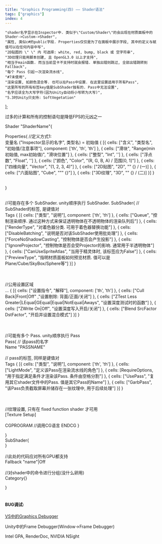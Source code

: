 ```yaml
---
title: "Graphics Programming(四) —— Shader语法"
tags: ["graphics"]
index: 4
---
```


	"shader名字显示在Inspector中. 类似于\"Custom/Shader\"的会出现在材质面板中的Shader->Custom->Shader",
	"属性, 类似c#的public字段. Properties仅仅是为了在面板中展示字段, 其中的定义与赋值可以在任何内容中写",
	"2D贴图的 \" \" 内 可选择: white, red, bump, black 或 空字符串",
	"3D纹理只能用脚本创建, 且 OpenGL3.0 以上才支持",
	"相当于main函数. 而当当前显卡不支持时就会报错. 单独出错则跳过, 全部出错跳转到Fallback",
	"每个 Pass 引起一次渲染流水线",
	"#7未使用",
	"渲染设置, 如颜色混合等. 也可以在Pass中设置. 在这里设置适用于所有Pass",
	"这里所写的所有标签key值是SubShader独有的. Pass中无法设置",
	"名字应该全为大写字符(因为Unity自动将小写转为大写)",
	"5.3时Unity只支持: SoftVegetation"
];

<Aphorism>过多的计算和所有的控制语句是降低FPS的元凶之一</Aphorism>

Shader <Quote id="#1">"ShaderName"</Quote>&#123;
<Tab>

<Expansion><Quote id="#2">Properties</Quote></Expansion>&#123;
<Tab expan>
    //定义方式1:<br/>
    变量名 ("Inspector显示的名字", <Expansion>类型名</Expansion>) = 初始值
    <Tab expan>
        <Table className="UpWord">{
            [{
                cells: ["含义", "类型名", "初始值/注意事项"], component: ['th', 'th', 'th']
            }, {
                cells: ["滑块", "Range(min初始值, max初始值)", "滑块位置"]
            }, {
                cells: ["整型", "Int", '']
            }, {
                cells: ["浮点数", "Float", '']
            }, {
                cells: ["颜色", "Color", "(R, G, B, A) / 范围[0, 1]"]
            }, {
                cells: ["四维向量", "Vector", "(1, 2, 3, 4)"]
            }, {
                cells: ["2D贴图", "2D", <span>"" &#123;&#125; / <Quote id="#3">(一)</Quote></span>]
            }, {
                cells: ["六面贴图", "Cube", "\"\" {}"]
            }, {
                cells: ["3D纹理", "3D", <span>"" &#123;&#125; / <Quote id="#4">(二)</Quote></span>]
            }]
        }</Table>
    </Tab>
</Tab>
&#125;
<br/><br/>

//可能存在多个 SubShader. unity顺序执行 SubShader.
<Expansion><Quote id="#5">SubShader</Quote></Expansion>&#123;
<Tab expan>
    // SubShader的标签, 是键值对
    <br/>
    <Expansion><Quote id="#9">Tags</Quote></Expansion>
    <Tab expan>
        <Table>{
            [{
                cells: ["类型", "说明"], component: ['th', 'th']
            }, {
                cells: ["Queue", "控制渲染顺序. 通过这种方式来保证透明物体在不透明物体的渲染队列后"]
            }, {
                cells: ["RenderType", "对着色器分类. 可用于着色器替换功能"]
            }, {
                cells: ["DisableBatching", "说明是否对该SubShader使用批处理"]
            }, {
                cells: ["ForceNoShadowCasting", "控制物体是否会产生投影"]
            }, {
                cells: ["IgnoreProjector", "控制物体是否会受Projector的影响. 通常用于半透明物体"]
            }, {
                cells: ["CanUseSpriteAtlas", "当用于精灵体时, 该标签应为False"]
            }, {
                cells: ["PreviewType", "指明材质面板如何预览材质. 值可以是Plane/Cube/SkyBox/Sphere等"]
            }]
        }</Table>
    </Tab>
    <br/>
    <Quote id="#8">//公用设置区域</Quote>
    <br/>
    <Expansion>...</Expansion>
    <Tab expan>
        <Table>{
            [{
                cells: ["设置指令", "解释"], component: ['th', 'th']
            }, {
                cells: ["Cull Back|Front|Off" ,"设置剔除: 背面/正面/关闭"]
            }, {
                cells: ["ZTest Less Greater|LEqual|GEqual|Equal|NotEqual|Aways", "设置深度测试时的函数"]
            }, {
                cells: ["ZWrite On|Off", "设置深度写入开启/关闭"]
            }, {
                cells: ["Blend SrcFactor DstFactor", "开启并设置混合模式"]
            }]
        }</Table>
    </Tab>
    <br/>
    //可能有多个 Pass. unity顺序执行 Pass
    <br/>
    <Expansion><Quote id="#6">Pass</Quote></Expansion>&#123;
    <Tab expan>
        <Quote id="#10">// 该pass的名字</Quote>
        <br/>
        Name "PASSNAME"
        <br/>
        <br/>
        // pass的标签, 同样是键值对
        <br/>
        <Expansion>Tags</Expansion>
        <Tab expan>
            <Table>{
                [{
                    cells: ["类型", "说明"], component: ['th', 'th']
                }, {
                    cells: ["LightMode", "定义该Pass在渲染流水线的角色"]
                }, {
                    cells: [<Quote id="#11">RequireOptions</Quote>, "用于指定满足条件才渲染该Pass. 条件由空格分割"]
                }, {
                    cells: ["UsePass", "复用其它shader文件中的Pass. 值是其它Pass的Name"]
                }, {
                    cells: ["GarbPass", "该Pass负责截取屏幕并储存在一张纹理中, 用于后续处理"]
                }]
            }</Table>
        </Tab>
        <br/>
        //纹理设置, 只有在 fixed function shader 才可用
        <br/>
        [Texture Setup]
        <br/>
        <br/>
        CGPROGRAM
        <Tab>
        //调用CG语言
        </Tab>
        ENDCG
    </Tab>
    &#125;
</Tab>

&#125;
<br/>
SubShader&#123;
<br/>
&#125;
<br/>
<br/>
//此处的代码应对所有GPU都支持
<br/>
Fallback "name"|Off
<br/>
<br/>
//对shader中的命令进行分组(没什么卵用)
<br/>
Category&#123;&#125;

</Tab>
&#125;
<br/>
<br/>

#### BUG调试:
<Tab>

[VS中的Graphics Debugger](https://docs.unity3d.com/Manual/SL-DebuggingD3D11ShadersWithVS.html)

Unity中的Frame Debugger(Window->Frame Debugger)

Intel GPA, RenderDoc, NVIDIA NSight

</Tab>
<br/>

<Navigation desc="固定函数着色器语法(Fixed Function shader)" to="./shader1.0"/><br/>

<Navigation desc="顶点/片元着色器(CG)语法(Vertex/Fragment shader)" to="./shader2.0"/><br/>

<Navigation desc="表面着色器语法(Surface shader)" to="./shader3.0"/><br/>

<Navigation desc="shaderLab与CG的联系与区别" to="./shaderLab&CG"/>
